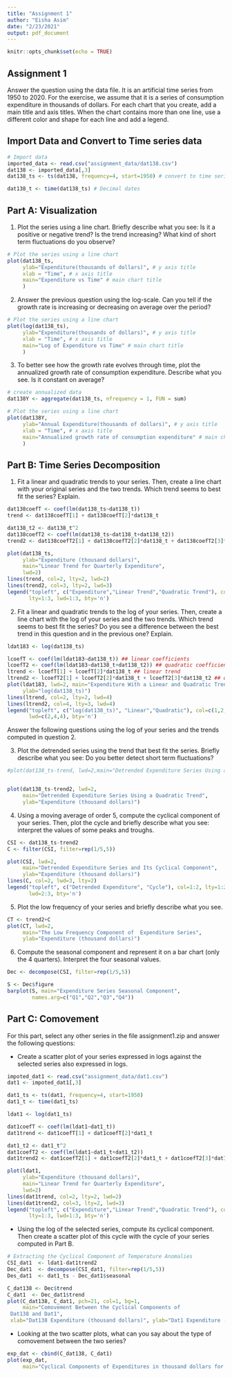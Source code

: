 ```yaml
---
title: "Assignment 1"
author: "Eisha Asim"
date: "2/23/2021"
output: pdf_document
---
```


```r
knitr::opts_chunk$set(echo = TRUE)
```

## Assignment 1

Answer the question using the data file. It is an artificial time series from 1950 to 2020. For the exercise, we assume that it is a series of consumption expenditure in thousands of dollars. For each chart that you create, add a main title and axis titles. When the chart contains more than one line, use a different color and shape for each line and add a legend.

## Import Data and Convert to Time series data 

```r
# Import data
imported_data <- read.csv("assignment_data/dat138.csv")
dat138 <- imported_data[,3]
dat138_ts <- ts(dat138, frequency=4, start=1950) # convert to time series object

dat138_t <- time(dat138_ts) # Decimal dates
```


## Part A: Visualization
1. Plot the series using a line chart. Briefly describe what you see: Is it a positive or negative trend? Is the trend increasing? What kind of short term fluctuations do you observe?

```r
# Plot the series using a line chart
plot(dat138_ts,
     ylab="Expenditure(thousands of dollars)", # y axis title
     xlab = "Time", # x axis title
     main="Expenditure vs Time" # main chart title
     )

```


2. Answer the previous question using the log-scale. Can you tell if the growth rate is increasing or decreasing on average over the period?

```r
# Plot the series using a line chart
plot(log(dat138_ts),
     ylab="Expenditure(thousands of dollars)", # y axis title
     xlab = "Time", # x axis title
     main="Log of Expenditure vs Time" # main chart title
     )
```


3. To better see how the growth rate evolves through time, plot the annualized growth rate of consumption expenditure. Describe what you see. Is it constant on average?

```r
# create annualized data
dat138Y <- aggregate(dat138_ts, nfrequency = 1, FUN = sum)

# Plot the series using a line chart
plot(dat138Y,
     ylab="Annual Expenditure(thousands of dollars)", # y axis title
     xlab = "Time", # x axis title
     main="Annualized growth rate of consumption expenditure" # main chart title
     )

```


## Part B: Time Series Decomposition

1. Fit a linear and quadratic trends to your series. Then, create a line chart with your original series and the two trends. Which trend seems to best fit the series? Explain.

```r
dat138coefT <- coef(lm(dat138_ts~dat138_t))
trend <- dat138coefT[1] + dat138coefT[2]*dat138_t

dat138_t2 <- dat138_t^2
dat138coefT2 <- coef(lm(dat138_ts~dat138_t+dat138_t2))
trend2 <- dat138coefT2[1] + dat138coefT2[2]*dat138_t + dat138coefT2[3]*dat138_t2

plot(dat138_ts,
     ylab="Expenditure (thousand dollars)",
     main="Linear Trend for Quarterly Expenditure",
     lwd=2)
lines(trend, col=2, lty=2, lwd=2)
lines(trend2, col=3, lty=2, lwd=3)
legend("topleft", c("Expenditure","Linear Trend","Quadratic Trend"), col=1:3,
       lty=1:3, lwd=1:3, bty='n')
```

2. Fit a linear and quadratic trends to the log of your series. Then, create a line chart with the log of your series and the two trends. Which trend seems to best fit the series? Do you see a difference between the best trend in this question and in the previous one? Explain.

```r
ldat183 <- log(dat138_ts)

lcoefT <- coef(lm(ldat183~dat138_t)) ## linear coefficients
lcoefT2 <- coef(lm(ldat183~dat138_t+dat138_t2)) ## quadratic coefficients
ltrend <- lcoefT[1] + lcoefT[2]*dat138_t ## linear trend
ltrend2 <- lcoefT2[1] + lcoefT2[2]*dat138_t + lcoefT2[3]*dat138_t2 ## quadratic trend
plot(ldat183, lwd=2, main="Expenditure With a Linear and Quadratic Trends (Log-Scale)",
     ylab="log(dat138_ts)")
lines(ltrend, col=2, lty=2, lwd=4)
lines(ltrend2, col=4, lty=3, lwd=4)
legend("topleft", c("log(dat138_ts)", "Linear","Quadratic"), col=c(1,2,4), lty=1:3,
       lwd=c(2,4,4), bty='n')
```


Answer the following questions using the log of your series and the trends computed in question 2.

3. Plot the detrended series using the trend that best fit the series. Briefly describe what you see: Do you better detect short term fluctuations?

```r
#plot(dat138_ts-trend, lwd=2,main="Detrended Expenditure Series Using a Linear Trend", #ylab="Expenditure (thousand dollars)")


plot(dat138_ts-trend2, lwd=2,
     main="Detrended Expenditure Series Using a Quadratic Trend",
     ylab="Expenditure (thousand dollars)")


```

4. Using a moving average of order 5, compute the cyclical component of your series. Then, plot the cycle and briefly describe what you see: interpret the values of some peaks and troughs.

```r
CSI <- dat138_ts-trend2
C <- filter(CSI, filter=rep(1/5,5))

plot(CSI, lwd=2,
     main="Detrended Expenditure Series and Its Cyclical Component",
     ylab="Expenditure (thousand dollars)")
lines(C, col=2, lwd=3, lty=2)
legend("topleft", c("Detrended Expenditure", "Cycle"), col=1:2, lty=1:2,
       lwd=2:3, bty='n') 
```


5. Plot the low frequency of your series and briefly describe what you see.

```r
CT <- trend2+C
plot(CT, lwd=2,
     main="The Low Frequency Component of  Expenditure Series",
     ylab="Expenditure (thousand dollars)") 
```

6. Compute the seasonal component and represent it on a bar chart (only the 4 quarters). Interpret the four seasonal values.

```r
Dec <- decompose(CSI, filter=rep(1/5,5))

S <- Dec$figure 
barplot(S, main="Expenditure Series Seasonal Component",
        names.arg=c("Q1","Q2","Q3","Q4"))
```


## Part C: Comovement

For this part, select any other series in the file assignment1.zip and answer the following questions:

* Create a scatter plot of your series expressed in logs against the selected series also expressed in logs.

```r
impoted_dat1 <- read.csv("assignment_data/dat1.csv")
dat1 <- impoted_dat1[,3]

dat1_ts <- ts(dat1, frequency=4, start=1950)
dat1_t <- time(dat1_ts)

ldat1 <- log(dat1_ts)

dat1coefT <- coef(lm(ldat1~dat1_t))
dat1trend <- dat1coefT[1] + dat1coefT[2]*dat1_t

dat1_t2 <- dat1_t^2
dat1coefT2 <- coef(lm(ldat1~dat1_t+dat1_t2))
dat1trend2 <- dat1coefT2[1] + dat1coefT2[2]*dat1_t + dat1coefT2[3]*dat1_t2

plot(ldat1,
     ylab="Expenditure (thousand dollars)",
     main="Linear Trend for Quarterly Expenditure",
     lwd=2)
lines(dat1trend, col=2, lty=2, lwd=2)
lines(dat1trend2, col=3, lty=2, lwd=3)
legend("topleft", c("Expenditure","Linear Trend","Quadratic Trend"), col=1:3,
       lty=1:3, lwd=1:3, bty='n')
```

* Using the log of the selected series, compute its cyclical component. Then create a scatter plot of this cycle with the cycle of your series computed in Part B.


```r
# Extracting the Cyclical Component of Temperature Anomalies
CSI_dat1  <- ldat1-dat1trend2
Dec_dat1  <- decompose(CSI_dat1, filter=rep(1/5,5))
Des_dat1  <- dat1_ts - Dec_dat1$seasonal

C_dat138 <- Dec$trend
C_dat1  <- Dec_dat1$trend
plot(C_dat138, C_dat1, pch=21, col=1, bg=1,
     main="Comovement Between the Cyclical Components of
 Dat138 and Dat1",
 xlab="Dat138 Expenditure (thousand dollars)", ylab="Dat1 Expenditure (thousand dollars)")

```



* Looking at the two scatter plots, what can you say about the type of comovement between the two series?

```r
exp_dat <- cbind(C_dat138, C_dat1)
plot(exp_dat,
     main="Cyclical Components of Expenditures in thousand dollars for Dat138 and Dat1")
```







